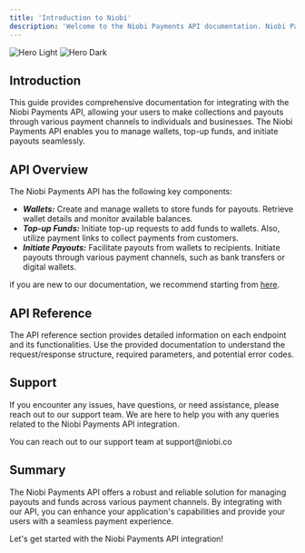 ```yaml
---
title: 'Introduction to Niobi'
description: 'Welcome to the Niobi Payments API documentation. Niobi Payments is a collection of APIs that lets you manage collection, hold value and make payouts on behalf of your customers to a variety of channels across east Africa.To read more about our mission and who we are, please visit https://www.niobi.co.'
---
```


<img
  className="block dark:hidden"
  src="/images/hero.png"
  alt="Hero Light"
/>
<img
  className="hidden dark:block"
  src="/images/hero.png"
  alt="Hero Dark"
/>

## Introduction

 This guide provides comprehensive documentation for integrating with the Niobi Payments API, allowing your users to make collections and payouts through various payment channels to individuals and businesses. The Niobi Payments API enables you to manage wallets, top-up funds, and initiate payouts seamlessly.

## API Overview

The Niobi Payments API has the following key components:

- ***Wallets:*** Create and manage wallets to store funds for payouts. Retrieve wallet details and monitor available balances. 
- ***Top-up Funds:*** Initiate top-up requests to add funds to wallets. Also, utilize payment links to collect payments from customers. 
- ***Initiate Payouts:*** Facilitate payouts from wallets to recipients. Initiate payouts through various payment channels, such as bank transfers or digital wallets.


if you are new to our documentation, we recommend starting from [here](docs.niobi.co/quickstart).


## API Reference

The API reference section provides detailed information on each endpoint and its functionalities. Use the provided documentation to understand the request/response structure, required parameters, and potential error codes.

## Support

If you encounter any issues, have questions, or need assistance, please reach out to our support team. We are here to help you with any queries related to the Niobi Payments API integration.

<Note>
You can reach out to our support team at support@niobi.co
</Note>

## Summary

The Niobi Payments API offers a robust and reliable solution for managing payouts and funds across various payment channels. By integrating with our API, you can enhance your application's capabilities and provide your users with a seamless payment experience.

Let's get started with the Niobi Payments API integration!
